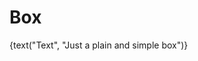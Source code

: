 

<Meta title="MDX|Box" component={Box} />

# Box

<Props of={Box} exclude="theme" />

<Story name="Playground" decorators={[withKnobs]}>
  <Box
    style={defaultStyle}
    display={select(
      "Display",
      {
        block: "block",
        "flex (although there's a Flex component for this use case)": "flex",
        "inline-flex": "inline-flex",
        inline: "inline",
        "inline-block": "inline-block",
        table: "table",
        none: null,
      },
      null,
    )}
    position={select(
      "Position",
      {
        absolute: "absolute",
        fixed: "fixed",
        relative: "relative",
        static: "static",
        none: null,
      },
      null,
    )}
    top={number("Top", null)}
    right={number("Right", null)}
    bottom={number("Bottom", null)}
    left={number("Left", null)}
    width={number("Width", null, { min: 0 })}
    maxWidth={number("Max width", null, { min: 0 })}
    height={number("Height", null, { min: 0 })}
    maxHeight={number("Max height", null, { min: 0 })}
    p={number("Padding", null, { min: 0, step: 1 })}
    pt={number("Padding top", null, { min: 0, step: 1 })}
    pr={number("Padding right", null, { min: 0, step: 1 })}
    pb={number("Padding bottom", null, { min: 0, step: 1 })}
    pl={number("Padding left", null, { min: 0, step: 1 })}
    m={number("Margin", null, { min: 0, step: 1 })}
    mt={number("Margin top", null, { step: 1 })}
    mr={number("Margin right", null, { step: 1 })}
    mb={number("Margin bottom", null, { step: 1 })}
    ml={number("Margin left", null, { step: 1 })}
  >
    <Text>{text("Text", "Just a plain and simple box")}</Text>
  </Box>
</Story>
